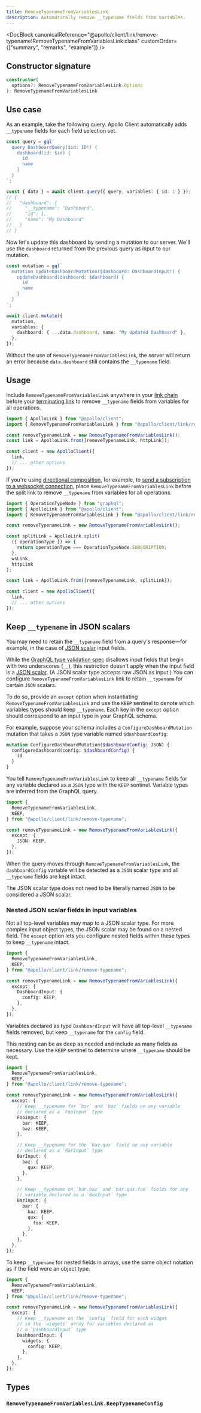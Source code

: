 ```yaml
---
title: RemoveTypenameFromVariablesLink
description: Automatically remove __typename fields from variables.
---
```


<DocBlock
  canonicalReference="@apollo/client/link/remove-typename!RemoveTypenameFromVariablesLink:class"
  customOrder={["summary", "remarks", "example"]}
/>

## Constructor signature

```ts
constructor(
  options?: RemoveTypenameFromVariablesLink.Options
): RemoveTypenameFromVariablesLink
```

## Use case

As an example, take the following query. Apollo Client automatically adds `__typename` fields for each field selection set.

```ts
const query = gql`
  query DashboardQuery($id: ID!) {
    dashboard(id: $id) {
      id
      name
    }
  }
`;

const { data } = await client.query({ query, variables: { id: 1 } });
// {
//   "dashboard": {
//     "__typename": "Dashboard",
//     "id": 1,
//     "name": "My Dashboard"
//   }
// }
```

Now let's update this dashboard by sending a mutation to our server. We'll use the `dashboard` returned from the previous query as input to our mutation.

```ts
const mutation = gql`
  mutation UpdateDashboardMutation($dashboard: DashboardInput!) {
    updateDashboard(dashboard: $dashboard) {
      id
      name
    }
  }
`;

await client.mutate({
  mutation,
  variables: {
    dashboard: { ...data.dashboard, name: "My Updated Dashboard" },
  },
});
```

Without the use of `RemoveTypenameFromVariablesLink`, the server will return an error because `data.dashboard` still contains the `__typename` field.

## Usage

Include `RemoveTypenameFromVariablesLink` anywhere in your [link chain](./introduction/#composing-a-link-chain) before your [terminating link](./introduction#the-terminating-link)
to remove `__typename` fields from variables for all operations.

```ts
import { ApolloLink } from "@apollo/client";
import { RemoveTypenameFromVariablesLink } from "@apollo/client/link/remove-typename";

const removeTypenameLink = new RemoveTypenameFromVariablesLink();
const link = ApolloLink.from([removeTypenameLink, httpLink]);

const client = new ApolloClient({
  link,
  // ... other options
});
```

If you're using [directional composition](/react/api/link/introduction#directional-composition),
for example, to [send a subscription to a websocket connection](/react/data/subscriptions#3-split-communication-by-operation-recommended),
place `RemoveTypenameFromVariablesLink` before the split link to remove `__typename` from variables for all operations.

```ts
import { OperationTypeNode } from "graphql";
import { ApolloLink } from "@apollo/client";
import { RemoveTypenameFromVariablesLink } from "@apollo/client/link/remove-typename";

const removeTypenameLink = new RemoveTypenameFromVariablesLink();

const splitLink = ApolloLink.split(
  ({ operationType }) => {
    return operationType === OperationTypeNode.SUBSCRIPTION;
  },
  wsLink,
  httpLink
);

const link = ApolloLink.from([removeTypenameLink, splitLink]);

const client = new ApolloClient({
  link,
  // ... other options
});
```

## Keep `__typename` in JSON scalars

You may need to retain the `__typename` field from a query's response—for example, in the case of [JSON scalar](https://github.com/taion/graphql-type-json) input fields.

While the [GraphQL type validation spec](https://spec.graphql.org/October2021/#sec-Input-Objects.Type-Validation) disallows input fields that begin with two underscores (`__`), this restriction doesn't apply when the input field is a [JSON scalar](https://github.com/taion/graphql-type-json). (A JSON scalar type accepts raw JSON as input.) You can configure `RemoveTypenameFromVariablesLink` link to retain `__typename` for certain `JSON` scalars.

To do so, provide an `except` option when instantiating `RemoveTypenameFromVariablesLink` and use the `KEEP` sentinel to denote which variables types should keep `__typename`. Each key in the `except` option should correspond to an input type in your GraphQL schema.

For example, suppose your schema includes a `ConfigureDashboardMutation` mutation that takes a `JSON` type variable named `$dashboardConfig`:

```graphql
mutation ConfigureDashboardMutation($dashboardConfig: JSON) {
  configureDashboard(config: $dashboardConfig) {
    id
  }
}
```

You tell `RemoveTypenameFromVariablesLink` to keep all `__typename` fields for any variable declared as a `JSON` type with the `KEEP` sentinel. Variable types are inferred from the GraphQL query.

```ts
import {
  RemoveTypenameFromVariablesLink,
  KEEP,
} from "@apollo/client/link/remove-typename";

const removeTypenameLink = new RemoveTypenameFromVariablesLink({
  except: {
    JSON: KEEP,
  },
});
```

When the query moves through `RemoveTypenameFromVariablesLink`, the `dashboardConfig` variable will be detected as a `JSON` scalar type and all `__typename` fields are kept intact.

<Note>

The JSON scalar type does not need to be literally named `JSON` to be considered a JSON scalar.

</Note>

### Nested JSON scalar fields in input variables

Not all top-level variables may map to a JSON scalar type. For more complex input object types, the JSON scalar may be found on a nested field. The `except` option lets you configure nested fields within these types to keep `__typename` intact.

```ts
import {
  RemoveTypenameFromVariablesLink,
  KEEP,
} from "@apollo/client/link/remove-typename";

const removeTypenameLink = new RemoveTypenameFromVariablesLink({
  except: {
    DashboardInput: {
      config: KEEP,
    },
  },
});
```

Variables declared as type `DashboardInput` will have all top-level `__typename` fields removed, but keep `__typename` for the `config` field.

This nesting can be as deep as needed and include as many fields as necessary. Use the `KEEP` sentinel to determine where `__typename` should be kept.

```ts
import {
  RemoveTypenameFromVariablesLink,
  KEEP,
} from "@apollo/client/link/remove-typename";

const removeTypenameLink = new RemoveTypenameFromVariablesLink({
  except: {
    // Keep __typename for `bar` and `baz` fields on any variable
    // declared as a `FooInput` type
    FooInput: {
      bar: KEEP,
      baz: KEEP,
    },

    // Keep __typename for the `baz.qux` field on any variable
    // declared as a `BarInput` type
    BarInput: {
      baz: {
        qux: KEEP,
      },
    },

    // Keep __typename on `bar.baz` and `bar.qux.foo` fields for any
    // variable declared as a `BazInput` type
    BazInput: {
      bar: {
        baz: KEEP,
        qux: {
          foo: KEEP,
        },
      },
    },
  },
});
```

To keep `__typename` for nested fields in arrays, use the same object notation as if the field were an object type.

```ts
import {
  RemoveTypenameFromVariablesLink,
  KEEP,
} from "@apollo/client/link/remove-typename";

const removeTypenameLink = new RemoveTypenameFromVariablesLink({
  except: {
    // Keep __typename on the `config` field for each widget
    // in the `widgets` array for variables declared as
    // a `DashboardInput` type
    DashboardInput: {
      widgets: {
        config: KEEP,
      },
    },
  },
});
```

## Types

### `RemoveTypenameFromVariablesLink.KeepTypenameConfig`

<DocBlock
  canonicalReference="@apollo/client/link/remove-typename!RemoveTypenameFromVariablesLink.KeepTypenameConfig:interface"
  example
  remarks
/>

<InterfaceDetails
  canonicalReference="@apollo/client/link/remove-typename!RemoveTypenameFromVariablesLink.Options:interface"
  headingLevel={3}
  displayName="RemoveTypenameFromVariablesLink.Options"
/>
